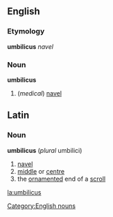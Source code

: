 ==English==
===Etymology===
{{L.}} '''umbilicus''' ''navel''
===Noun===
[[Category:English nouns]]
'''umbilicus'''
#(''medical'') [[navel]]

==Latin==
===Noun===
'''umbilicus''' (''plural'' umbilici)
#[[navel]]
#[[middle]] or [[centre]]
#the [[ornament]]ed end of a [[scroll]]

[[la:umbilicus]]